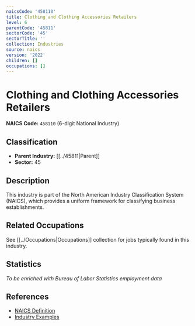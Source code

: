 ```yaml
---
naicsCode: '458110'
title: Clothing and Clothing Accessories Retailers
level: 6
parentCode: '45811'
sectorCode: '45'
sectorTitle: ''
collection: Industries
source: naics
version: '2022'
children: []
occupations: []
---
```

# Clothing and Clothing Accessories Retailers

**NAICS Code:** `458110` (6-digit National Industry)

## Classification

- **Parent Industry:** [[../45811|Parent]]
- **Sector:** 45

## Description

This industry is part of the North American Industry Classification System (NAICS), which provides a uniform framework for classifying business establishments.

## Related Occupations

See [[../Occupations|Occupations]] collection for jobs typically found in this industry.

## Statistics

*To be enriched with Bureau of Labor Statistics employment data*

## References

- [NAICS Definition](https://www.census.gov/naics/)
- [Industry Examples](https://www.census.gov/naics/2022NAICS/)
